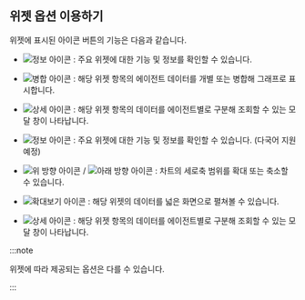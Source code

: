 ## 위젯 옵션 이용하기

위젯에 표시된 아이콘 버튼의 기능은 다음과 같습니다.

<InDoc product="java,php,python,nodejs,dotent,golang">

* ![정보 아이콘](/img/ic-info-circle.svg) : 주요 위젯에 대한 기능 및 정보를 확인할 수 있습니다.

* ![병합 아이콘](/img/ico-data-merge.svg) <Cmdname sid="TLT06734" className="uitext" />: 해당 위젯 항목의 에이전트 데이터를 개별 또는 병합해 그래프로 표시합니다.

* ![상세 아이콘](/img/ico-detail.svg) <Cmdname sid="detail" className="uitext" />: 해당 위젯 항목의 데이터를 에이전트별로 구분해 조회할 수 있는 모달 창이 나타납니다.

</InDoc>

<InDoc product="postgresql,mysql,redis,mongodb">

* ![정보 아이콘](/img/ic-info-circle.svg) : 주요 위젯에 대한 기능 및 정보를 확인할 수 있습니다. (다국어 지원 예정)

* ![위 방향 아이콘](/img/up-arrow.svg) / ![아래 방향 아이콘](/img/down-arrow.svg) : 차트의 세로축 범위를 확대 또는 축소할 수 있습니다.

* ![확대보기 아이콘](/img/ic-fullscreen.svg) : 해당 위젯의 데이터를 넓은 화면으로 펼쳐볼 수 있습니다.

* ![상세 아이콘](/img/ico-detail.svg) : 해당 위젯 항목의 데이터를 에이전트별로 구분해 조회할 수 있는 모달 창이 나타납니다.

</InDoc>

:::note

위젯에 따라 제공되는 옵션은 다를 수 있습니다.

:::